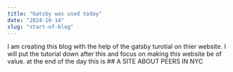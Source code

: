 ```yaml
---
title: "Gatsby was used today"
date: "2024-10-14"
slug: "start-of-blog"
---
```


I am creating this blog with the help of the gatsby turotial on thier website.
I will put the tutorial down after this and focus on making this website be of value.
at the end of the day this is ## A SITE ABOUT PEERS IN NYC
